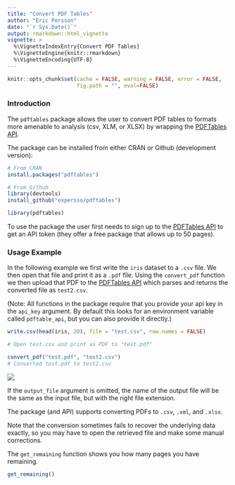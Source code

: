 ---
title: "Convert PDF Tables"
author: "Eric Persson"
date: "`r Sys.Date()`"
output: rmarkdown::html_vignette
vignette: >
  %\VignetteIndexEntry{Convert PDF Tables}
  %\VignetteEngine{knitr::rmarkdown}
  %\VignetteEncoding{UTF-8}
---

```{r options, echo=FALSE}
knitr::opts_chunk$set(cache = FALSE, warning = FALSE, error = FALSE, 
                      fig.path = "", eval=FALSE)
```

### Introduction

The `pdftables` package allows the user to convert PDF tables to formats more
amenable to analysis (csv, XLM, or XLSX) by wrapping the 
[PDFTables API](https://pdftables.com).

The package can be installed from either CRAN or Github (development version):

```{r install}
# From CRAN
install.packages("pdftables")

# From Github
library(devtools)
install_github("expersso/pdftables")

library(pdftables)
```

To use the package the user first needs to sign up to the 
[PDFTables API](https://pdftables.com) to get an API token (they offer a 
free package that allows up to 50 pages).

### Usage Example

In the following example we first write the `iris` dataset to a `.csv` file. We 
then open that file and print it as a `.pdf` file. Using the `convert_pdf`
function we then upload that PDF to the [PDFTables API](https://pdftables.com)
which parses and returns the converted file as `test2.csv`.

(Note: All functions in the package require that you provide your api key in the
`api_key` argument. By default this looks for an environment variable called
`pdftable_api`, but you can also provide it directly.)

```{r}
write.csv(head(iris, 20), file = "test.csv", row.names = FALSE)

# Open test.csv and print as PDF to "test.pdf"

convert_pdf("test.pdf", "test2.csv")
# Converted test.pdf to test2.csv
```

![](example.png)

If the `output_file` argument is omitted, the name of the output file will be
the same as the input file, but with the right file extension.

The package (and API) supports converting PDFs to `.csv`, `.xml`, and `.xlsx`.

Note that the conversion sometimes fails to recover the underlying data exactly,
so you may have to open the retrieved file and make some manual corrections.

The `get_remaining` function shows you how many pages you have remaining.

```{r}
get_remaining()
```
